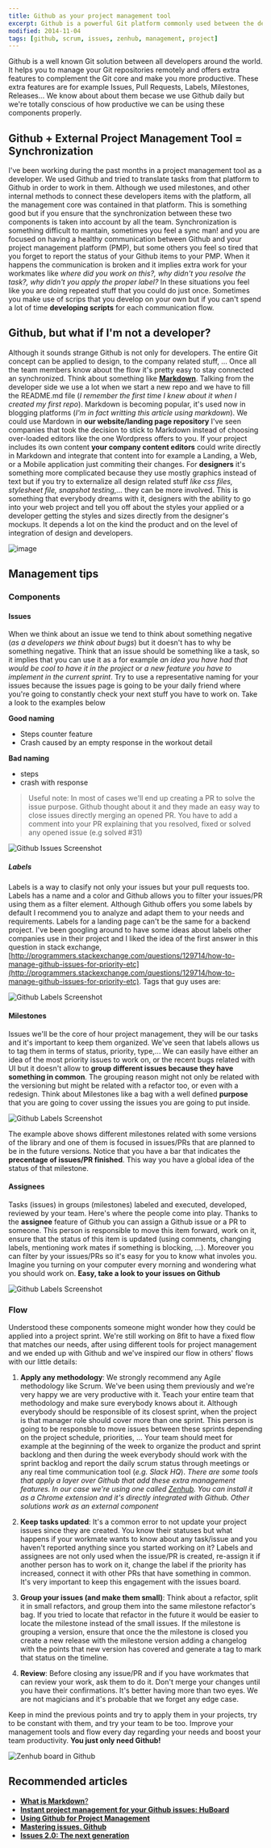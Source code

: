 ```yaml
---
title: Github as your project management tool
excerpt: Github is a powerful Git platform commonly used between the developers community. It offers features like issues, labels, milestones, releases, that used properly might help you to manage not only your technical repos but different aspects around your project like design, ideas, ...
modified: 2014-11-04
tags: [github, scrum, issues, zenhub, management, project]
---
```


Github is a well known Git solution between all developers around the world. It helps you to manage your Git repositories remotely and offers extra features to complement the Git core and make you more productive. These extra features are for example Issues, Pull Requests, Labels, Milestones, Releases... We know about about them becase we use Github daily but we're totally conscious of how productive we can be using these components properly.

## Github + External Project Management Tool = Synchronization
I've been working during the past months in a project management tool as a developer. We used Github and tried to translate tasks from that platform to Github in order to work in them. Although we used milestones, and other internal methods to connect these developers items with the platform, all the management core was contained in that platform. This is something good but if you ensure that the synchronization between these two components is taken into account by all the team. Synchronization is something difficult to mantain, sometimes you feel a sync man! and you are focused on having a healthy communication between Github and your project management platform (PMP), but some others you feel so tired that you forget to report the status of your Github items to your PMP. When it happens the communication is broken and it implies extra work for your workmates like *where did you work on this?, why didn't you resolve the task?, why didn't you apply the proper label?* In these situations you feel like you are doing repeated stuff that you could do just once. Sometimes you make use of scrips that you develop on your own but if you can't spend a lot of time **developing scripts** for each communication flow.

## Github, but what if I'm not a developer?
Although it sounds strange Github is not only for developers. The entire Git concept can be applied to design, to the company related stuff, ... Once all the team members know about the flow it's pretty easy to stay connected an synchronized. Think about something like [**Markdown**](http://whatismarkdown.com/). Talking from the developer side we use a lot when we start a new repo and we have to fill the README.md file (*I remember the first time I knew about it when I created my first repo*). Markdown is becoming popular, it's used now in blogging platforms (*I'm in fact writting this article using markdown*). We could use Mardown in **our website/landing page repository** I've seen companies that took the decision to stick to Markdown instead of choosing over-loaded editors like the one Wordpress offers to you. If your project includes its own content **your company content editors** could write directly in Markdown and integrate that content into for example a Landing, a Web, or a Mobile application just commiting their changes. For **designers** it's something more complicated because they use mostly graphics instead of text but if you try to externalize all design related stuff *like css files, stylesheet file, snapshot testing,...* they can be more involved. This is something that everybody dreams with it, designers with the ability to go into your web project and tell you off about the styles your applied or a developer getting the styles and sizes directly from the designer's mockups. It depends a lot on the kind the product and on the level of integration of design and developers. 

![image](http://www.wired.com/wp-content/uploads/blogs/opinion/wp-content/uploads/2013/03/socialite.jpg)

## Management tips

### Components

#### Issues

When we think about an issue we tend to think about something negative (*as a developers we think about bugs*) but it doesn't has to why be something negative. Think that an issue should be something like a task, so it implies that you can use it as a for example *an idea you have had that would be cool to have it in the project* or *a new feature you have to implement in the current sprint*. Try to use a representative naming for your issues because the issues page is going to be your daily friend where you're going to constantly check your next stuff you have to work on. Take a look to the examples below

**Good naming**

- Steps counter feature 
- Crash caused by an empty response in the workout detail

**Bad naming**

- steps
- crash with response

> Useful note: In most of cases we'll end up creating a PR to solve the issue purpose. Github thought about it and they made an easy way to close issues directly merging an opened PR. You have to add a comment into your PR explaining that you resolved, fixed or solved any opened issue (e.g solved #31)

![Github Issues Screenshot](images/githubissues.png)

##### Labels
Labels is a way to clasify not only your issues but your pull requests too. Labels has a name and a color and Github allows you to filter your issues/PR using them as a filter element. Although Github offers you some labels by default I recommend you to analyze and adapt them to your needs and requirements.  Labels for a landing page can't be the same for a backend project. I've been googling around to have some ideas about labels other companies use in their project and I liked the idea of the first answer in this question in stack exchange, [http://programmers.stackexchange.com/questions/129714/how-to-manage-github-issues-for-priority-etc](http://programmers.stackexchange.com/questions/129714/how-to-manage-github-issues-for-priority-etc). Tags that guy uses are:

![Github Labels Screenshot](images/githublabels.png)

#### Milestones
Issues we'll be the core of hour project management, they will be our tasks and it's important to keep them organized. We've seen that labels allows us to tag them in terms of status, priority, type,... We can easily have either an idea of the most priority issues to work on, or the recent bugs related with UI but it doesn't allow to **group different issues because they have something in common**. The grouping reason might not only be related with the versioning but might be related with a refactor too, or even with a redesign. Think about Milestones like a bag with a well defined **purpose** that you are going to cover ussing the issues you are going to put inside. 

![Github Labels Screenshot](images/githubmilestones.png)

The example above shows different milestones related with some versions of the library and one of them is focused in issues/PRs that are planned to be in the future versions. Notice that you have a bar that indicates the **precentage of issues/PR finished**. This way you have a global idea of the status of that milestone.

#### Assignees

Tasks (issues) in groups (milestones) labeled and executed, developed, reviewed by your team. Here's where the people come into play. Thanks to the **assignee** feature of Github you can assign a Github issue or a PR to someone. This person is responsible to move this item forward, work on it, ensure that the status of this item is updated (using comments, changing labels, mentioning work mates if something is blocking, ...). Moreover you can filter by your issues/PRs so it's easy for you to know what involes you. Imagine you turning on your computer every morning and wondering what you should work on. **Easy, take a look to your issues on Github**

![Github Labels Screenshot](images/githubassignees.png)

### Flow
Understood these components someone might wonder how they could be applied into a project sprint. We're still working on 8fit to have a fixed flow that matches our needs, after using different tools for project management and we ended up with Github and we've inspired our flow in others' flows with our little details:

1. **Apply any methodology**: We strongly recommend any Agile methodology like Scrum. We've been using them previously and we're very happy we are very productive with it. Teach your entire team that methodology and make sure everybody knows about it. Although everybody should be responsible of its closest sprint, when the project is that manager role should cover more than one sprint. This person is going to be responsble to move issues between these sprints depending on the project schedule, priorities, ... Your team should meet for example at the beginning of the week to organize the product and sprint backlong and then during the week everybody should work with the sprint backlog and report the daily scrum status through meetings or any real time communication tool (*e.g. Slack HQ*). *There are some tools that apply a layer over Github that add these extra management features. In our case we're using one called  [Zenhub](*http://www.zenhub.io). You can install it as a Chrome extension and it's directly integrated with Github. Other solutions work as an external component*

2. **Keep tasks updated**: It's a common error to not update your project issues since they are created. You know their statuses but what happens if your workmate wants to know about any task/issue and you haven't reported anything since you started working on it? Labels and assignees are not only used when the issue/PR is created, re-assign it if another person has to work on it, change the label if the priority has increased, connect it with other PRs that have something in common. It's very important to keep this engagement with the issues board.

3. **Group your issues (and make them small)**: Think about a refactor, split it in small refactors, and group them into the same milestone refactor's bag. If you tried to locate that refactor in the future it would be easier to locate the milestone instead of the small issues. If the milestone is grouping a version, ensure that once the the milestone is closed you create a new release with the milestone version adding a changelog with the points that new version has covered and generate a tag to mark that status on the timeline.

4. **Review**: Before closing any issue/PR and if you have workmates that can review your work, ask them to do it. Don't merge your changes until you have their confirmations. It's better having more than two eyes. We are not magicians and it's probable that we forget any edge case. 

Keep in mind the previous points and try to apply them in your projects, try to be constant with them, and try your team to be too. Improve your management tools and flow every day regarding your needs and boost your team productivity. 
**You just only need Github!**

![Zenhub board in Github](images/githubboard.png)

## Recommended articles
- [**What is Markdown**?](http://whatismarkdown.com/)
- [**Instant project management for your Github issues: HuBoard**](https://huboard.com/)
- [**Using Github for Project Management**](http://liftux.com/posts/using-github-issues-project-management/)
- [**Mastering issues. Github**](https://guides.github.com/features/issues/)
- [**Issues 2.0: The next generation**](https://github.com/blog/831-issues-2-0-the-next-generation)